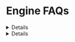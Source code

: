 
# Engine FAQs

<Details summary="How is pricing calculated for Engine Cloud?">
Pricing is calculated through the number of write requests (ex: /v1/write/contract) and sign requests (ex: /v1/sign/transaction) made through the Engine API. For requests costs, [see the thirdweb pricing page](https://thirdweb.com/pricing). Read requests made through Engine API are free, within the RPC limits/plan. 

For transactions through server wallets paid through the user's thirdweb account, users will pay a 5% premium on the gas fee of each transaction completed on any mainnet as part of account abstraction fees. There are no gas charges for testnets.

**Please note: Legacy pricing plans may be subject to the 10% fee specified when signed up instead of 5%. [See pricing page for updated plans and benefits](https://thirdweb.com/pricing)** 

The breakdown for usage and transaction fees can be found in your usage dashboard under the team overview. 
</Details>

<Details summary="Which chains does Engine Cloud support?">
While in beta, Engine Cloud currently supports every non ZK EVM-compatible chain which includes support for Account Abstraction. See the current list of supported chains. 

If your chain is not listed, please [contact us](https://thirdweb.com/contact-us) to prioritize enabling support. 
</Details>

